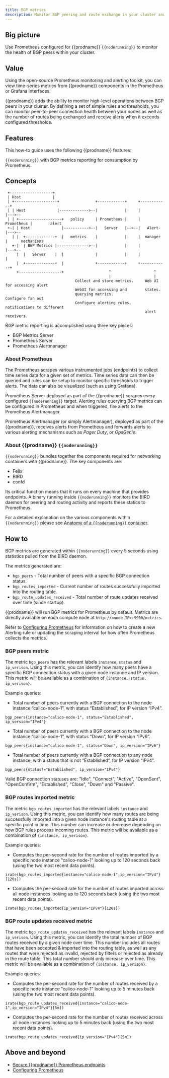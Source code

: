 ```yaml
---
title: BGP metrics
description: Monitor BGP peering and route exchange in your cluster and get alerts by defining rules and thresholds.
---
```


## Big picture

Use Prometheus configured for {{prodname}} `{{noderunning}}` to monitor the health of BGP peers within your cluster.

## Value

Using the open-source Prometheus monitoring and alerting toolkit, you can view time-series metrics from {{prodname}} components in the Prometheus or Grafana interfaces.  

{{prodname}} adds the ability to monitor high-level operations between BGP peers in your cluster. By defining a set of simple rules and thresholds, you can monitor peer-to-peer connection health between your nodes as well as the number of routes being exchanged and receive alerts when it exceeds configured thresholds.

## Features

This how-to guide uses the following {{prodname}} features:

`{{noderunning}}` with BGP metrics reporting for consumption by Prometheus.

## Concepts

```
 +-------------------+
 | Host              |
 | +-------------------+                +------------+     +------------+
 | | Host              |------------->--|            |     |            |--->--
 | | +-------------------+   policy     | Prometheus |     | Prometheus |        alert
 +-| | Host              |----------->--|   Server   |-->--|   Alert-   |--->--
   | |  +-------------+  |   metrics    |            |     |  manager   |      mechanisms
   +-|  | BGP Metrics |-------------->--|            |     |            |--->--
     |  |   Server    |  |              |            |     |            |
     |  +-------------+  |              +------------+     +------------+
     +-------------------+                    ^                   ^
                                              |                   |
                               Collect and store metrics.     Web UI for accessing alert
                               WebUI for accessing and        states.
                               querying metrics.              Configure fan out
                               Configure alerting rules.      notifications to different
                                                              alert receivers.
```


BGP metric reporting is accomplished using three key pieces:

- BGP Metrics Server
- Prometheus Server
- Prometheus Alertmanager

### About Prometheus

The Prometheus scrapes various instrumented jobs (endpoints) to collect time series data for a given set of metrics. Time series data can then be queried and rules can be setup to monitor specific thresholds to trigger alerts. The data can also be visualized (such as using Grafana).

Prometheus Server deployed as part of the {{prodname}} scrapes every configured `{{noderunning}}` target. Alerting rules querying BGP metrics can be configured in Prometheus and when triggered, fire alerts to the Prometheus Alertmanager.

Prometheus Alertmanager (or simply Alertmanager), deployed as part of the {{prodname}}, receives alerts from Prometheus and forwards alerts to various alerting mechanisms such as _Pager Duty_, or _OpsGenie_.

### About {{prodname}} `{{noderunning}}`

`{{noderunning}}` bundles together the components required for networking containers with {{prodname}}. The key components are:

- Felix
- BIRD
- confd

Its critical function means that it runs on every machine that provides endpoints. A binary running inside `{{noderunning}}` monitors the BIRD daemon for peering and routing activity and reports these statics to Prometheus.

For a detailed explanation on the various components within `{{noderunning}}` please see [Anatomy of a `{{noderunning}}` container](../../../reference/architecture/components.mdx).

## How to

BGP metrics are generated within `{{noderunning}}` every 5 seconds using statistics pulled from the BIRD daemon.

The metrics generated are:

- `bgp_peers` - Total number of peers with a specific BGP connection status.
- `bgp_routes_imported` - Current number of routes successfully imported into the routing table.
- `bgp_route_updates_received` - Total number of route updates received over time (since startup).

{{prodname}} will run BGP metrics for Prometheus by default. Metrics are directly available on each compute node at `http://<node-IP>:9900/metrics`.

Refer to [Configuring Prometheus](../prometheus/index.mdx) for information on how to create a new Alerting rule or updating the scraping interval for how often Prometheus collects the metrics.

### BGP peers metric
 
The metric `bgp_peers` has the relevant labels `instance`, `status` and `ip_verison`. Using this metric, you can identify how many peers have a specific BGP connection status with a given node instance and IP version. This metric will be available as a combination of `{instance, status, ip_verison}`.


Example queries:
- Total number of peers currently with a BGP connection to the node instance “calico-node-1”, with status “Established”, for IP version “IPv4”.
```
bgp_peers{instance="calico-node-1", status="Established", ip_version="IPv4"}
```
- Total number of peers currently with a BGP connection to the node instance “calico-node-1”, with status “Down”, for IP version “IPv6”.
```
bgp_peers{instance="calico-node-1", status="Down", ip_version="IPv6"}
```
- Total number of peers currently with a BGP connection to any node instance, with a status that is not “Established”, for IP version “IPv4”.
```
bgp_peers{status!="Established", ip_version="IPv4"}
```

Valid BGP connection statuses are: "Idle", "Connect", "Active", "OpenSent", "OpenConfirm", "Established", "Close", "Down" and "Passive".

### BGP routes imported metric

The metric `bgp_routes_imported` has the relevant labels `instance` and `ip_verison`. Using this metric, you can identify how many routes are being successfully imported into a given node instance's routing table at a specific point in time. This number can increase or decrease depending on how BGP rules process incoming routes. This metric will be available as a combination of `{instance, ip_verison}`.

Example queries:
- Computes the per-second rate for the number of routes imported by a specific node instance “calico-node-1” looking up to 120 seconds back (using the two most recent data points).
```
irate(bgp_routes_imported{instance="calico-node-1",ip_version="IPv4"}[120s])
```
- Computes the per-second rate for the number of routes imported across all node instances looking up to 120 seconds back (using the two most recent data points).
```
irate(bgp_routes_imported{ip_version="IPv4"}[120s])
```

### BGP route updates received metric

The metric `bgp_route_updates_received` has the relevant labels `instance` and `ip_verison`. Using this metric, you can identify the total number of BGP routes received by a given node over time. This number includes all routes that have been accepted & imported into the routing table, as well as any routes that were rejected as invalid, rejected by filters or rejected as already in the route table. This total number should only increase over time. This metric will be available as a combination of `{instance, ip_verison}`.

Example queries:
- Computes the per-second rate for the number of routes received by a specific node instance “calico-node-1” looking up to 5 minutes back (using the two most recent data points).
```
irate(bgp_route_updates_received{instance="calico-node-1",ip_version="IPv4"}[5m])
```
- Computes the per-second rate for the number of routes received across all node instances looking up to 5 minutes back (using the two most recent data points).
```
irate(bgp_route_updates_received{ip_version="IPv4"}[5m])
```

## Above and beyond

- [Secure {{prodname}} Prometheus endpoints](../../../security/comms/secure-metrics.mdx)
- [Configuring Prometheus](../prometheus/index.mdx)
